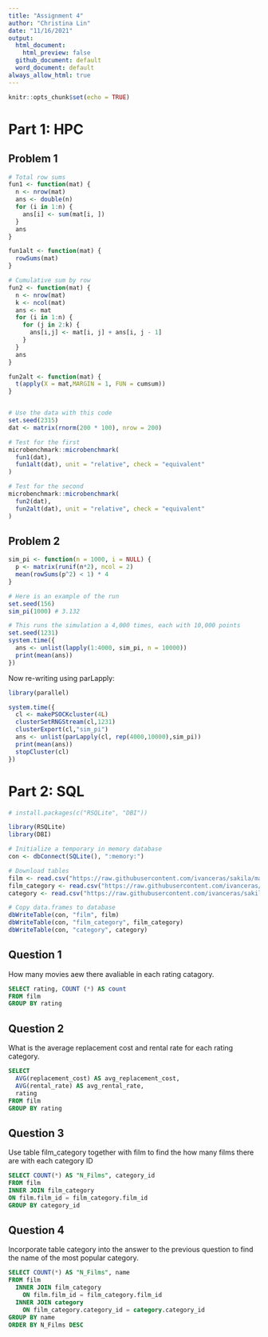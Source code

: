 ```yaml
---
title: "Assignment 4"
author: "Christina Lin"
date: "11/16/2021"
output:
  html_document:
    html_preview: false
  github_document: default
  word_document: default
always_allow_html: true
---
```


```r
knitr::opts_chunk$set(echo = TRUE)

```

# Part 1: HPC

## Problem 1

```r
# Total row sums
fun1 <- function(mat) {
  n <- nrow(mat)
  ans <- double(n) 
  for (i in 1:n) {
    ans[i] <- sum(mat[i, ])
  }
  ans
}

fun1alt <- function(mat) {
  rowSums(mat)
}

# Cumulative sum by row
fun2 <- function(mat) {
  n <- nrow(mat)
  k <- ncol(mat)
  ans <- mat
  for (i in 1:n) {
    for (j in 2:k) {
      ans[i,j] <- mat[i, j] + ans[i, j - 1]
    }
  }
  ans
}

fun2alt <- function(mat) {
  t(apply(X = mat,MARGIN = 1, FUN = cumsum))
}


# Use the data with this code
set.seed(2315)
dat <- matrix(rnorm(200 * 100), nrow = 200)

# Test for the first
microbenchmark::microbenchmark(
  fun1(dat),
  fun1alt(dat), unit = "relative", check = "equivalent"
)

# Test for the second
microbenchmark::microbenchmark(
  fun2(dat),
  fun2alt(dat), unit = "relative", check = "equivalent"
)

```


## Problem 2

```r
sim_pi <- function(n = 1000, i = NULL) {
  p <- matrix(runif(n*2), ncol = 2)
  mean(rowSums(p^2) < 1) * 4
}

# Here is an example of the run
set.seed(156)
sim_pi(1000) # 3.132

```


```r
# This runs the simulation a 4,000 times, each with 10,000 points
set.seed(1231)
system.time({
  ans <- unlist(lapply(1:4000, sim_pi, n = 10000))
  print(mean(ans))
})
```

Now re-writing using parLapply:

```r
library(parallel)

system.time({
  cl <- makePSOCKcluster(4L)
  clusterSetRNGStream(cl,1231)
  clusterExport(cl,"sim_pi")
  ans <- unlist(parLapply(cl, rep(4000,10000),sim_pi))
  print(mean(ans))
  stopCluster(cl)
})
```


# Part 2: SQL

```r
# install.packages(c("RSQLite", "DBI"))

library(RSQLite)
library(DBI)

# Initialize a temporary in memory database
con <- dbConnect(SQLite(), ":memory:")

# Download tables
film <- read.csv("https://raw.githubusercontent.com/ivanceras/sakila/master/csv-sakila-db/film.csv")
film_category <- read.csv("https://raw.githubusercontent.com/ivanceras/sakila/master/csv-sakila-db/film_category.csv")
category <- read.csv("https://raw.githubusercontent.com/ivanceras/sakila/master/csv-sakila-db/category.csv")

# Copy data.frames to database
dbWriteTable(con, "film", film)
dbWriteTable(con, "film_category", film_category)
dbWriteTable(con, "category", category)
```


## Question 1
How many movies aew there avaliable in each rating catagory.
```sql
SELECT rating, COUNT (*) AS count
FROM film
GROUP BY rating
```


## Question 2
What is the average replacement cost and rental rate for each rating category.
```sql
SELECT 
  AVG(replacement_cost) AS avg_replacement_cost,
  AVG(rental_rate) AS avg_rental_rate,
  rating
FROM film
GROUP BY rating

```

## Question 3
Use table film_category together with film to find the how many films there are with each category ID

```sql
SELECT COUNT(*) AS "N_Films", category_id
FROM film
INNER JOIN film_category
ON film.film_id = film_category.film_id
GROUP BY category_id
```


## Question 4
Incorporate table category into the answer to the previous question to find the name of the most popular category.
```sql

SELECT COUNT(*) AS "N_Films", name
FROM film
  INNER JOIN film_category
    ON film.film_id = film_category.film_id
  INNER JOIN category
    ON film_category.category_id = category.category_id
GROUP BY name
ORDER BY N_Films DESC

```

